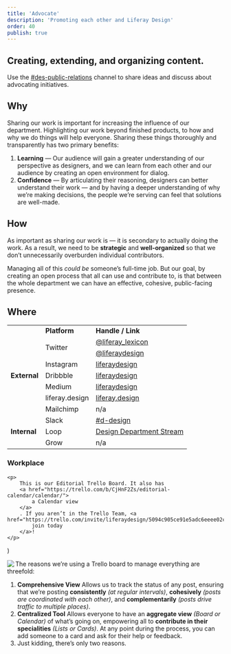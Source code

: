```yaml
---
title: 'Advocate'
description: 'Promoting each other and Liferay Design'
order: 40
publish: true
---
```



## Creating, extending, and organizing content.

Use the [#des-public-relations](https://join.slack.com/share/zt-e10g2l43-Eg5DaA~0kzMhmTjqKDftDA) channel to share ideas and discuss about advocating initiatives. 

## Why

Sharing our work is important for increasing the influence of our department. Highlighting our work beyond finished products, to how and why we do things will help everyone. Sharing these things thoroughly and transparently has two primary benefits:

1. **Learning** — Our audience will gain a greater understanding of our perspective as designers, and we can learn from each other and our audience by creating an open environment for dialog.
2. **Confidence** — By articulating their reasoning, designers can better understand their work — and by having a deeper understanding of why we’re making decisions, the people we’re serving can feel that solutions are well-made.

## How

As important as sharing our work is — it is secondary to actually doing the work. As a result, we need to be **strategic** and **well-organized** so that we don’t unnecessarily overburden individual contributors.

Managing all of this _could be_ someone’s full-time job. But our goal, by creating an open process that all can use and contribute to, is that between the whole department we can have an effective, cohesive, public-facing presence.

## Where

<table>
	<tr>
		<td />
		<td>
			<strong>Platform</strong>
		</td>
		<td>
			<strong>Handle / Link</strong>
		</td>
	</tr>
	<tr>
		<td rowspan="7">
			<strong>External</strong>
		</td>
		<td rowspan="2">Twitter</td>
		<td>
			<a href="http://twitter.com/liferay_lexicon">@liferay_lexicon</a>
		</td>
	</tr>
	<tr>
		<td>
			<a href="https://twitter.com/liferaydesign">@liferaydesign</a>
		</td>
	</tr>
	<tr>
		<td>Instagram</td>
		<td>
			<a href="http://instagram.com/liferaydesign">liferaydesign</a>
		</td>
	</tr>
	<tr>
		<td>Dribbble</td>
		<td>
			<a href="http://dribbble.com/liferay">liferaydesign</a>
		</td>
	</tr>
	<tr>
		<td>Medium</td>
		<td>
			<a href="https://www.medium.com/liferaydesign">liferaydesign</a>
		</td>
	</tr>
	<tr>
		<td>liferay.design</td>
		<td>
			<a href="https://liferay.design">liferay.design</a>
		</td>
	</tr>
	<tr>
		<td>Mailchimp</td>
		<td>n/a</td>
	</tr>
	<tr>
		<td rowspan="3">
			<strong>Internal</strong>
		</td>
		<td>Slack</td>
		<td>
			<a href="https://liferay.slack.com/messages/CL4FSBYE4">#d-design</a>
		</td>
	</tr>
	<tr>
		<td>Loop</td>
		<td>
			<a href="https://loop.liferay.com/web/guest/home/-/loop/departments/_Design">
				Design Department Stream
			</a>
		</td>
	</tr>
	<tr>
		<td>Grow</td>
		<td>n/a</td>
	</tr>
</table>

### Workplace

	<p>
		This is our Editorial Trello Board. It also has
		<a href="https://trello.com/b/CjHnF2Zs/editorial-calendar/calendar/">		
			a Calendar view		
		</a>
		. If you aren’t in the Trello Team, <a href="https://trello.com/invite/liferaydesign/5094c905ce91e5adc6eeee02c513c70f">
			join today
		</a>!
	</p>
)

<Image
	margin="4rem auto"
	align="left"
	size="large"
	src="/images/handbook/share/trello-board.png"
	caption={caption}
/>

The reasons we’re using a Trello board to manage everything are threefold:

1. **Comprehensive View**
   Allows us to track the status of any post, ensuring that we’re posting **consistently** _(at regular intervals)_, **cohesively** _(posts are coordinated with each other)_, and **complementarily** _(posts drive traffic to multiple places)_.
2. **Centralized Tool**
   Allows everyone to have an **aggregate view** _(Board or Calendar)_ of what’s going on, empowering all to **contribute in their specialities** _(Lists or Cards)_. At any point during the process, you can add someone to a card and ask for their help or feedback.
3. Just kidding, there’s only two reasons.
